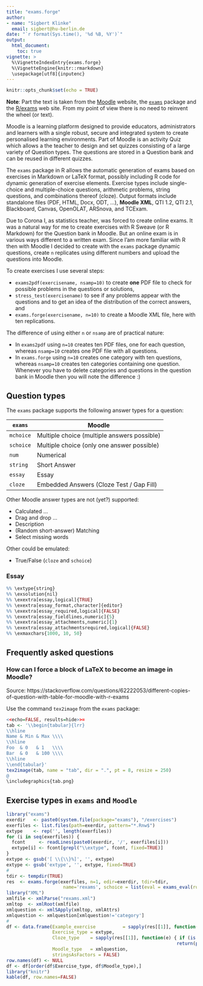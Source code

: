 ```yaml
---
title: "exams.forge"
author: 
- name: "Sigbert Klinke" 
  email: sigbert@hu-berlin.de
date: "`r format(Sys.time(), '%d %B, %Y')`"
output: 
  html_document:
    toc: true
vignette: > 
  %\VignetteIndexEntry{exams.forge} 
  %\VignetteEngine{knitr::rmarkdown} 
  \usepackage[utf8]{inputenc} 
---
```


```r
knitr::opts_chunk$set(echo = TRUE)
```

**Note**: Part the text is taken from the [Moodle](https://moodle.org/) website, the [`exams`](https://CRAN.R-project.org/package=exams) package and the [R/exams](http://www.r-exams.org/) web site. From my point of view there is no need to reinvent the wheel (or text).

Moodle is a learning platform designed to provide educators, administrators and learners with a single robust, secure and integrated system to create personalised learning environments. Part of Moodle is an activity Quiz which allows a the teacher to design and set quizzes consisting of a large variety of Question types. The questions are stored in a  Question bank and can be reused in different quizzes. 

The `exams` package in R allows the automatic generation of exams based on exercises in Markdown or LaTeX format, possibly including R code for dynamic generation of exercise elements. Exercise types include single-choice and multiple-choice questions, arithmetic problems, string questions, and combinations thereof (cloze). Output formats include standalone files (PDF, HTML, Docx, ODT, ...), **Moodle XML**, QTI 1.2, QTI 2.1, Blackboard, Canvas, OpenOLAT, ARSnova, and TCExam. 

Due to Corona I, as statistics teacher, was forced to create online exams. It was a natural way for me to create exercises with R Sweave (or R Markdown) for the Question bank in Moodle. But an online exam is in various ways different to a written exam. Since I'am more familiar with R then with Moodle I decided to create with the `exams` package dynamic questions, create `n` replicates using different numbers and upload the questions into Moodle.

To create exercises I use several steps:

* `exams2pdf(exercisename, nsamp=10)` to create **one** PDF file to check for possible problems in the questions or solutions,
* `stress_test(exercisename)` to see if any problems appear with the questions and to get an idea of the distribution of the correct answers, and 
* `exams.forge(exercisename, n=10)` to create a Moodle XML file, here with ten replications. 

The difference of using either `n` or `nsamp` are of practical nature:

* In `exams2pdf` using `n=10` creates ten PDF files, one for each question,  whereas `nsamp=10` creates one PDF file with all questions.
* In `exams.forge` using `n=10` creates one category with ten questions, whereas `nsamp=10` creates ten categories containing one question. Whenever you have to delete categories and questions in the question bank in Moodle then you will note the difference :)

## Question types

The `exams` package supports the following answer types for a question:

| `exams`              | Moodle          |
|----------------------|-----------------| 
| `mchoice`            | Multiple choice (multiple answers possible) | 
| `schoice`            | Multiple choice (only one answer possible)  | 
| `num`                | Numerical                                   | 
| `string`             | Short Answer                                |
| `essay`              | Essay                                       |
| `cloze`              | Embedded Answers (Cloze Test / Gap Fill)    |

Other Moodle answer types are not (yet?) supported: 

* Calculated ...
* Drag and drop ...
* Description
* (Random short-answer) Matching
* Select missing words 

Other could be emulated:

* True/False (`cloze` and `schoice`)

### Essay

```r
%% \extype{string}
%% \exsolution{nil}
%% \exextra[essay,logical]{TRUE}
%% \exextra[essay_format,character]{editor}
%% \exextra[essay_required,logical]{FALSE}
%% \exextra[essay_fieldlines,numeric]{5}
%% \exextra[essay_attachments,numeric]{1}
%% \exextra[essay_attachmentsrequired,logical]{FALSE}
%% \exmaxchars{1000, 10, 50}
```

## Frequently asked questions

### How can I force a block of LaTeX to become an image in Moodle?

Source: https://stackoverflow.com/questions/62222053/different-copies-of-question-with-table-for-moodle-with-r-exams

Use the command `tex2image` from the `exams` package:

```r
<<echo=FALSE, results=hide>>=
tab <- '\\begin{tabular}{lrr}
\\hline
Name & Min & Max \\\\
\\hline
Foo  & 0   & 1   \\\\
Bar  & 0   & 100 \\\\
\\hline
\\end{tabular}'
tex2image(tab, name = "tab", dir = ".", pt = 8, resize = 250)
@
\includegraphics{tab.png}
```

## Exercise types in `exams` and `Moodle`

```r
library("exams")
exerdir   <- paste0(system.file(package="exams"), "/exercises")
exerfiles <- list.files(path=exerdir, pattern="*.Rnw$")
extype    <- rep('', length(exerfiles))
for (i in seq(exerfiles)) {
  fcont     <- readLines(paste0(exerdir, '/', exerfiles[i]))
  extype[i] <- fcont[grepl("\\extype", fcont, fixed=TRUE)]
}
extype <- gsub('[ \\{\\}%]', '', extype)
extype <- gsub('extype', '', extype, fixed=TRUE)
#
tdir <- tempdir(TRUE)
res  <- exams.forge(exerfiles, n=1, edir=exerdir, tdir=tdir, 
                     name='rexams', schoice = list(eval = exams_eval(rule = "none")))
library("XML")
xmlfile <- xmlParse("rexams.xml")
xmltop  <- xmlRoot(xmlfile)
xmlquestion <- xmlSApply(xmltop, xmlAttrs)
xmlquestion <- xmlquestion[xmlquestion!='category']
#
df <- data.frame(Example_exercise          = sapply(res[[1]], function(e) { e$metainfo$file}),
                 Exercise_type = extype,
                 Cloze_type    = sapply(res[[1]], function(e) { if (is.null(e$metainfo$clozetype)) return('');
                                                               return(paste0(e$metainfo$clozetype, collapse="|"))}),
                 Moodle_type   = xmlquestion,
                 stringsAsFactors = FALSE)
row.names(df) <- NULL
df <- df[order(df$Exercise_type, df$Moodle_type),]
library("knitr")
kable(df, row.names=FALSE)
```
